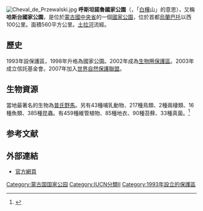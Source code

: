 [[File:Cheval_de_Przewalski.jpg|right]]
'''呼斯坦諾魯國家公園'''（{{lang-mn|Хустайн Нуруу дархан цаазат газар}}，「[[白樺|白樺]]山」的意思），又稱'''哈斯台國家公園'''，是位於[[蒙古國|蒙古國]][[中央省_(蒙古國)|中央省]]的一個[[國家公園|國家公園]]，位於首都[[烏蘭巴托|烏蘭巴托]]以西100公里。面積560平方公里。[[土拉河|土拉河]]流經。
== 歷史 ==
1993年設保護區，1998年升格為國家公園。2002年成為[[生物圈保護區|生物圈保護區]]。2003年成立信託基金會。2007年加入[[世界自然保護聯盟|世界自然保護聯盟]]。

== 生物資源 ==
當地最著名的生物為[[普氏野馬|普氏野馬]]。另有43種哺乳動物、217種鳥類、2種兩棲類、16種魚類、385種昆蟲。有459種維管植物、85種地衣、90種苔蘚、33種真菌。<ref>{{Cite web |url=http://www.hustai.mn/index.php?pageID=53&mid=102 |title=公園簡介 |access-date=2010-09-21 |archive-url=https://web.archive.org/web/20110722215952/http://www.hustai.mn/index.php?pageID=53&mid=102 |archive-date=2011-07-22 |dead-url=yes }}</ref>

== 参考文献 ==
<div class="references-small">
<references></references>
</div>
== 外部連結 ==
* [https://web.archive.org/web/20100528150146/http://www.hustai.mn/ 官方網頁]

[[Category:蒙古国国家公园|Category:蒙古国国家公园]]
[[Category:IUCN分類II|Category:IUCN分類II]]
[[Category:1993年設立的保護區|Category:1993年設立的保護區]]